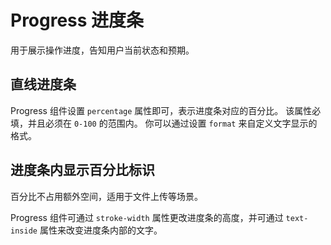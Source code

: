 # Progress 进度条


用于展示操作进度，告知用户当前状态和预期。

## 直线进度条

Progress 组件设置 `percentage` 属性即可，表示进度条对应的百分比。 该属性必填，并且必须在 `0-100` 的范围内。 你可以通过设置 `format` 来自定义文字显示的格式。

<CodeBlock name="ProgressBasic">
  <ProgressBasic />
</CodeBlock>

## 进度条内显示百分比标识

百分比不占用额外空间，适用于文件上传等场景。

Progress 组件可通过 `stroke-width` 属性更改进度条的高度，并可通过 `text-inside` 属性来改变进度条内部的文字。

<CodeBlock name="ProgressTextInside">
  <ProgressTextInside />
</CodeBlock>